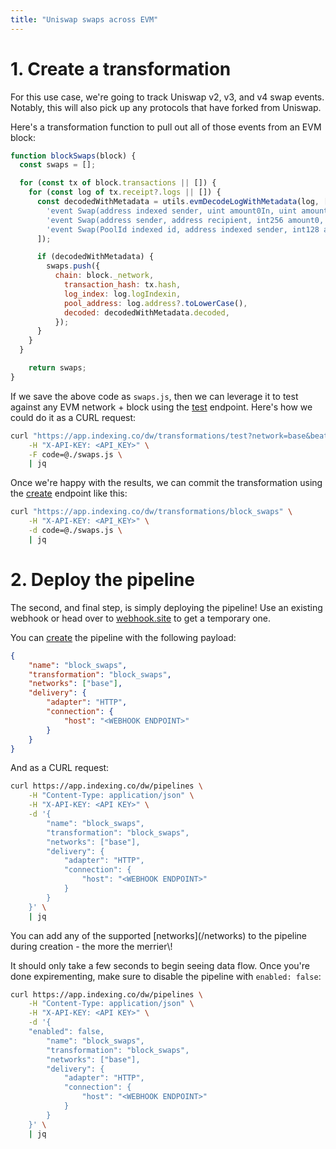 ```yaml
---
title: "Uniswap swaps across EVM"
---
```


# 1. Create a transformation

For this use case, we're going to track Uniswap v2, v3, and v4 swap events. Notably, this will also pick up any protocols that have forked from Uniswap.

Here's a transformation function to pull out all of those events from an EVM block:

```javascript
function blockSwaps(block) {
  const swaps = [];

  for (const tx of block.transactions || []) {
    for (const log of tx.receipt?.logs || []) {
      const decodedWithMetadata = utils.evmDecodeLogWithMetadata(log, [
        'event Swap(address indexed sender, uint amount0In, uint amount1In, uint amount0Out, uint amount1Out, address indexed to)', // V2
        'event Swap(address sender, address recipient, int256 amount0, int256 amount1, uint160 sqrtPriceX96, uint128 liquidity, int24 tick)', // V3
        'event Swap(PoolId indexed id, address indexed sender, int128 amount0, int128 amount1, uint160 sqrtPriceX96, uint128 liquidity, int24 tick, uint24 fee)',
      ]);

      if (decodedWithMetadata) {
        swaps.push({
          chain: block._network,
	        transaction_hash: tx.hash,
	        log_index: log.logIndexin,
	        pool_address: log.address?.toLowerCase(),
	        decoded: decodedWithMetadata.decoded,
	      });
      }
    }
  }

	return swaps;
}
```

If we save the above code as `swaps.js`, then we can leverage it to test against any EVM network \+ block using the [test](/guide/transformations/test) endpoint. Here's how we could do it as a CURL request:

```bash
curl "https://app.indexing.co/dw/transformations/test?network=base&beat=25000000" \
	-H "X-API-KEY: <API_KEY>" \
	-F code=@./swaps.js \
	| jq
```

Once we're happy with the results, we can commit the transformation using the [create](/guide/transformations/create) endpoint like this:

```bash
curl "https://app.indexing.co/dw/transformations/block_swaps" \
	-H "X-API-KEY: <API_KEY>" \
	-d code=@./swaps.js \
	| jq
```

# 2. Deploy the pipeline

The second, and final step, is simply deploying the pipeline\! Use an existing webhook or head over to [webhook.site](https://webhook.site/) to get a temporary one.

You can [create](/guide/pipelines/create) the pipeline with the following payload:

```json
{
	"name": "block_swaps",
	"transformation": "block_swaps",
	"networks": ["base"],
	"delivery": {
		"adapter": "HTTP",
		"connection": {
			"host": "<WEBHOOK ENDPOINT>"
		}
	}
}
```

And as a CURL request:

```bash
curl https://app.indexing.co/dw/pipelines \
	-H "Content-Type: application/json" \
	-H "X-API-KEY: <API KEY>" \
	-d '{
		"name": "block_swaps",
		"transformation": "block_swaps",
		"networks": ["base"],
		"delivery": {
			"adapter": "HTTP",
			"connection": {
				"host": "<WEBHOOK ENDPOINT>"
			}
		}
	}' \
	| jq
```

<Note>
  You can add any of the supported [networks](/networks) to the pipeline during creation - the more the merrier\!
</Note>

It should only take a few seconds to begin seeing data flow. Once you're done expirementing, make sure to disable the pipeline with `enabled: false`:

```bash
curl https://app.indexing.co/dw/pipelines \
	-H "Content-Type: application/json" \
	-H "X-API-KEY: <API KEY>" \
	-d '{
    "enabled": false,
		"name": "block_swaps",
		"transformation": "block_swaps",
		"networks": ["base"],
		"delivery": {
			"adapter": "HTTP",
			"connection": {
				"host": "<WEBHOOK ENDPOINT>"
			}
		}
	}' \
	| jq
```